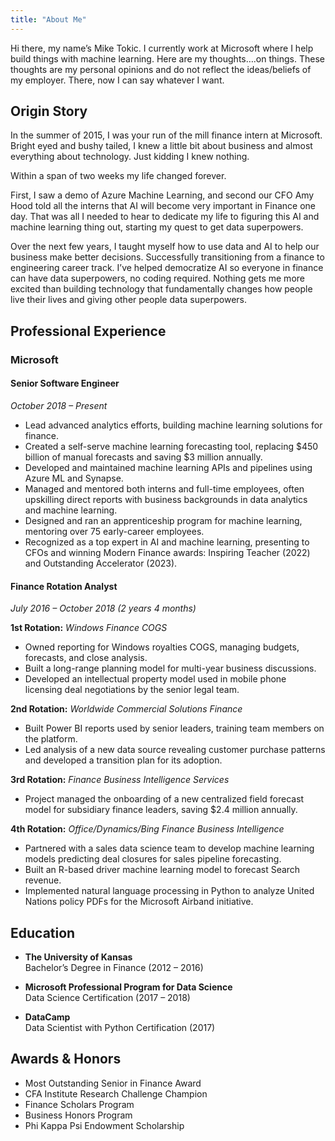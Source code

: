 ```yaml
---
title: "About Me"
---
```


Hi there, my name's Mike Tokic. I currently work at Microsoft where I help build things with machine learning. Here are my thoughts....on things. These thoughts are my personal opinions and do not reflect the ideas/beliefs of my employer. There, now I can say whatever I want. 

## Origin Story 
In the summer of 2015, I was your run of the mill finance intern at Microsoft. Bright eyed and bushy tailed, I knew a little bit about business and almost
everything about technology. Just kidding I knew nothing.

Within a span of two weeks my life changed forever. 

First, I saw a demo of Azure Machine Learning, and second our CFO Amy Hood told all the interns that AI will become very important in Finance one day. That was all I needed to hear to dedicate my life to figuring this AI and machine learning thing out, starting my quest to get data superpowers. 

Over the next few years, I taught myself how to use data and AI to help our business make better decisions. Successfully transitioning from a finance to engineering career track. I've helped democratize AI so everyone in finance can have data superpowers, no coding required. Nothing gets me more excited than building technology that fundamentally changes how people live their lives and giving other people data superpowers.

## Professional Experience  
### Microsoft  
#### Senior Software Engineer  
*October 2018 – Present*

- Lead advanced analytics efforts, building machine learning solutions for finance.  
- Created a self-serve machine learning forecasting tool, replacing $450 billion of manual forecasts and saving $3 million annually.  
- Developed and maintained machine learning APIs and pipelines using Azure ML and Synapse.  
- Managed and mentored both interns and full-time employees, often upskilling direct reports with business backgrounds in data analytics and machine learning.  
- Designed and ran an apprenticeship program for machine learning, mentoring over 75 early-career employees.  
- Recognized as a top expert in AI and machine learning, presenting to CFOs and winning Modern Finance awards: Inspiring Teacher (2022) and Outstanding Accelerator (2023).  

#### Finance Rotation Analyst  
*July 2016 – October 2018 (2 years 4 months)*  

**1st Rotation:** *Windows Finance COGS*  

- Owned reporting for Windows royalties COGS, managing budgets, forecasts, and close analysis.  
- Built a long-range planning model for multi-year business discussions.  
- Developed an intellectual property model used in mobile phone licensing deal negotiations by the senior legal team.  

**2nd Rotation:** *Worldwide Commercial Solutions Finance*  

- Built Power BI reports used by senior leaders, training team members on the platform.  
- Led analysis of a new data source revealing customer purchase patterns and developed a transition plan for its adoption.  

**3rd Rotation:** *Finance Business Intelligence Services*  

- Project managed the onboarding of a new centralized field forecast model for subsidiary finance leaders, saving $2.4 million annually.  

**4th Rotation:** *Office/Dynamics/Bing Finance Business Intelligence*  

- Partnered with a sales data science team to develop machine learning models predicting deal closures for sales pipeline forecasting.  
- Built an R-based driver machine learning model to forecast Search revenue.  
- Implemented natural language processing in Python to analyze United Nations policy PDFs for the Microsoft Airband initiative.  

## Education  
- **The University of Kansas**  
  Bachelor’s Degree in Finance (2012 – 2016)  

- **Microsoft Professional Program for Data Science**  
  Data Science Certification (2017 – 2018)  

- **DataCamp**  
  Data Scientist with Python Certification (2017)

## Awards & Honors  
- Most Outstanding Senior in Finance Award  
- CFA Institute Research Challenge Champion  
- Finance Scholars Program
- Business Honors Program  
- Phi Kappa Psi Endowment Scholarship  